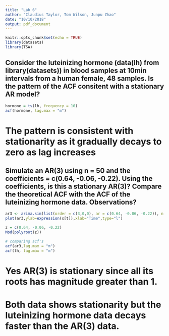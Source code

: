 ```yaml
---
title: "Lab 6"
author: "Claudius Taylor, Tom Wilson, Junpu Zhao"
date: "10/10/2018"
output: pdf_document
---
```


```r
knitr::opts_chunk$set(echo = TRUE)
library(datasets)
library(TSA)
```

## Consider the luteinizing hormone (data(lh) from library(datasets)) in blood samples at 10min intervals from a human female, 48 samples. Is the pattern of the ACF consitent with a stationary AR model?

```r
hormone = ts(lh, frequency = 10)
acf(hormone, lag.max = "m")
```

# The pattern is consistent with stationarity as it gradually decays to zero as lag increases

## Simulate an AR(3) using n = 50 and the coefficients = c(0.64, -0.06, -0.22). Using the coefficients, is this a stationary AR(3)? Compare the theoretical ACF with the ACF of the luteinizing hormone data. Observations?

```r
ar3 <- arima.sim(list(order = c(3,0,0), ar = c(0.64, -0.06, -0.22)), n = 50)
plot(ar3,ylab=expression(x[t]),xlab="Time",type="l")

z = c(0.64, -0.06, -0.22)
Mod(polyroot(z))

# comparing acf's
acf(ar3,lag.max = "m")
acf(lh, lag.max = "m")
```

# Yes AR(3) is stationary since all its roots has magnitude greater than 1.
# Both data shows stationarity but the luteinizing hormone data decays faster than the AR(3) data.
